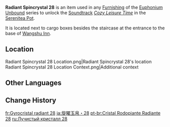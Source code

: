 {{Item Infobox
|id           = 141028
|image        = Item Radiant Spincrystal.png
|type         = Adventure Items
|group        = Radiant Spincrystals
|group2       = Liyue Spincrystals
|quality      = 4
|invCategory  = Precious Items
|description  = This wondrous crystal contains a certain rhythm, like something beautiful woven from delicate silk. These items can be found throughout the mainland or from merchants who collect curios. The tune held within this crystal can be revivified in your [[Serenitea Pot]] using either "[[Euphonium Unbound: Winding]]" or "[[Euphonium Unbound: Soaring]]." The tune contained within this [[Radiant Spincrystal]] is "[[Cozy Leisure Time]]."
|source1      = [[Wangshu Inn]]
|track        = Cozy Leisure Time
}}

'''Radiant Spincrystal 28''' is an item used in any [[Furnishing]] of the [[Euphonium Unbound]] series to unlock the [[Soundtrack]] ''[[Cozy Leisure Time]]'' in the [[Serenitea Pot]].

It is located next to cargo boxes besides the staircase at the entrance to the base of [[Wangshu Inn]].

==Location==
<gallery>
Radiant Spincrystal 28 Location.png|Radiant Spincrystal 28's location
Radiant Spincrystal 28 Location Context.png|Additional context
</gallery>

==Other Languages==
{{Other Languages
|default_hidden = 1
|en      = Radiant Spincrystal 28
|zhs     = 旋曜玉帛・其二十八
|zhs_rm  = Xuán Yào Yùbó - Qí Èrshíbā
|zht     = 旋曜玉帛・其二十八
|zht_rm  = Xuán Yào Yùbó - Qí Èrshíbā
|ja      = 旋曜玉帛・28
|ja_rm   = Sen'you Gyokuhaku - Nijuuhachi{{Assumed}}
|ko      = 빛나는 결정・28
|ko_rm   = Binnaneun Gyeoljeong - Isip'pal
|es      = Girocristal radiante (28)
|fr      = Gyrocristal radiant 28
|ru      = Лучистый кристалл {{tt|28|}}
|th      = Radiant Spincrystal 28
|vi      = Ngọc Thạch Âm Vang 28
|de      = Strahlender Drehkristall XXVIII
|id      = Radiant Spincrystal 28
|pt      = Cristal Rodopiante Radiante 28
|tr      = Parlak Burgu Kristal 28
|it      = Voltacristallo radioso 28
}}

==Change History==
{{Change History|2.6}}

[[fr:Gyrocristal radiant 28]]
[[ja:旋曜玉帛・28]]
[[pt-br:Cristal Rodopiante Radiante 28]]
[[ru:Лучистый кристалл 28]]